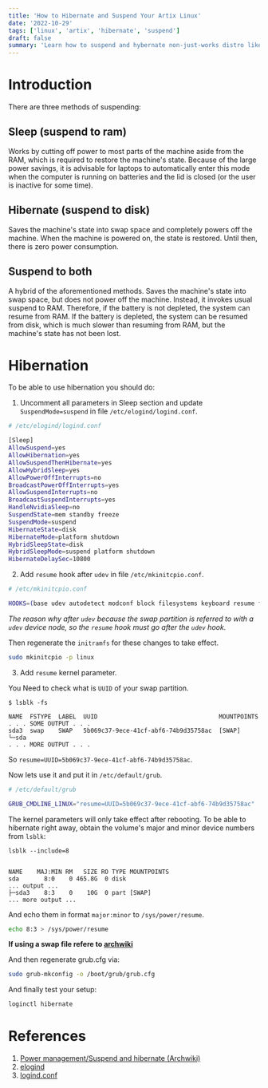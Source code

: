 ```yaml
---
title: 'How to Hibernate and Suspend Your Artix Linux'
date: '2022-10-29'
tags: ['linux', 'artix', 'hibernate', 'suspend']
draft: false
summary: 'Learn how to suspend and hybernate non-just-works distro like arch linux'
---
```


<TOCInline toc={props.toc} toHeading={3} asDisclosure />

# Introduction

There are three methods of suspending:

## Sleep (suspend to ram)

Works by cutting off power to most parts of the machine aside from the RAM, which is required to restore the machine's state. Because of the large power savings, it is advisable for laptops to automatically enter this mode when the computer is running on batteries and the lid is closed (or the user is inactive for some time).

## Hibernate (suspend to disk)

Saves the machine's state into swap space and completely powers off the machine. When the machine is powered on, the state is restored. Until then, there is zero power consumption.

## Suspend to both

A hybrid of the aforementioned methods. Saves the machine's state into swap space, but does not power off the machine. Instead, it invokes usual suspend to RAM. Therefore, if the battery is not depleted, the system can resume from RAM. If the battery is depleted, the system can be resumed from disk, which is much slower than resuming from RAM, but the machine's state has not been lost.

# Hibernation

To be able to use hibernation you should do:

1. Uncomment all parameters in Sleep section and update `SuspendMode=suspend` in file `/etc/elogind/logind.conf`.

```bash
# /etc/elogind/logind.conf

[Sleep]
AllowSuspend=yes
AllowHibernation=yes
AllowSuspendThenHibernate=yes
AllowHybridSleep=yes
AllowPowerOffInterrupts=no
BroadcastPowerOffInterrupts=yes
AllowSuspendInterrupts=no
BroadcastSuspendInterrupts=yes
HandleNvidiaSleep=no
SuspendState=mem standby freeze
SuspendMode=suspend
HibernateState=disk
HibernateMode=platform shutdown
HybridSleepState=disk
HybridSleepMode=suspend platform shutdown
HibernateDelaySec=10800
```

2. Add `resume` hook after `udev` in file `/etc/mkinitcpio.conf`.

```bash
# /etc/mkinitcpio.conf

HOOKS=(base udev autodetect modconf block filesystems keyboard resume fsck)
```

_The reason why after `udev` because the swap partition is referred to with a `udev` device node, so the `resume` hook must go after the `udev` hook._

Then regenerate the `initramfs` for these changes to take effect.

```bash
sudo mkinitcpio -p linux
```

3. Add `resume` kernel parameter.

You Need to check what is `UUID` of your swap partition.

```
$ lsblk -fs

NAME  FSTYPE  LABEL  UUID                                  MOUNTPOINTS
. . . SOME OUTPUT . . .
sda3  swap    SWAP   5b069c37-9ece-41cf-abf6-74b9d35758ac  [SWAP]
└─sda
. . . MORE OUTPUT . . .
```

So `resume=UUID=5b069c37-9ece-41cf-abf6-74b9d35758ac`.

Now lets use it and put it in `/etc/default/grub`.

```bash
# /etc/default/grub

GRUB_CMDLINE_LINUX="resume=UUID=5b069c37-9ece-41cf-abf6-74b9d35758ac"
```

The kernel parameters will only take effect after rebooting. To be able to hibernate right away, obtain the volume's major and minor device numbers from `lsblk`:

```
lsblk --include=8


NAME    MAJ:MIN RM   SIZE RO TYPE MOUNTPOINTS
sda       8:0    0 465.8G  0 disk
... output ...
├─sda3    8:3    0    10G  0 part [SWAP]
... more output ...
```

And echo them in format `major:minor` to `/sys/power/resume`.

```bash
echo 8:3 > /sys/power/resume
```

**If using a swap file refere to [archwiki](https://wiki.archlinux.org/title/Power_management/Suspend_and_hibernate#Hibernation_into_swap_file)**

And then regenerate grub.cfg via:

```bash
sudo grub-mkconfig -o /boot/grub/grub.cfg
```

And finally test your setup:

```bash
loginctl hibernate
```

# References

1. [Power management/Suspend and hibernate (Archwiki)](https://wiki.archlinux.org/title/Power_management/Suspend_and_hibernate)
2. [elogind ](https://wiki.artixlinux.org/Main/Elogind)
3. [logind.conf](https://manpages.debian.org/testing/elogind/logind.conf.5.en.html)
